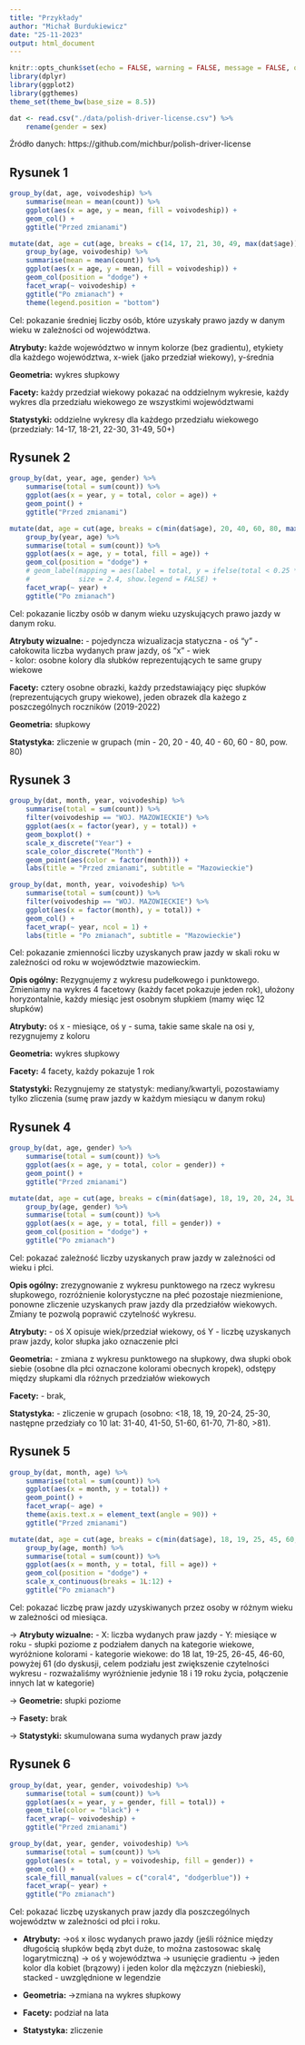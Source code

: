 ```yaml
---
title: "Przykłady"
author: "Michał Burdukiewicz"
date: "25-11-2023"
output: html_document
---
```


<style>
.main-container {
max-width: 1800px;
margin-left: auto;
margin-right: auto;
}
</style>

```r
knitr::opts_chunk$set(echo = FALSE, warning = FALSE, message = FALSE, out.width = 1100)
library(dplyr)
library(ggplot2)
library(ggthemes)
theme_set(theme_bw(base_size = 8.5))
```

```r
dat <- read.csv("./data/polish-driver-license.csv") %>% 
    rename(gender = sex)
```

Źródło danych: https://github.com/michbur/polish-driver-license

## Rysunek 1

```r
group_by(dat, age, voivodeship) %>% 
    summarise(mean = mean(count)) %>% 
    ggplot(aes(x = age, y = mean, fill = voivodeship)) +
    geom_col() +
    ggtitle("Przed zmianami")

mutate(dat, age = cut(age, breaks = c(14, 17, 21, 30, 49, max(dat$age)), include.lowest = TRUE)) %>% 
    group_by(age, voivodeship) %>% 
    summarise(mean = mean(count)) %>% 
    ggplot(aes(x = age, y = mean, fill = voivodeship)) +
    geom_col(position = "dodge") +
    facet_wrap(~ voivodeship) +
    ggtitle("Po zmianach") +
    theme(legend.position = "bottom")

```

Cel: pokazanie średniej liczby osób, które uzyskały prawo jazdy w danym wieku w zależności od województwa.

**Atrybuty:** każde województwo w innym kolorze (bez gradientu), etykiety dla każdego województwa, x-wiek (jako przedział wiekowy), y-średnia

**Geometria:** wykres słupkowy

**Facety:** każdy przedział wiekowy pokazać na oddzielnym wykresie, każdy wykres dla przedziału wiekowego ze wszystkimi województwami

**Statystyki:** oddzielne wykresy dla każdego przedziału wiekowego (przedziały: 14-17, 18-21, 22-30, 31-49, 50+)





## Rysunek 2

```r


group_by(dat, year, age, gender) %>% 
    summarise(total = sum(count)) %>% 
    ggplot(aes(x = year, y = total, color = age)) +
    geom_point() +
    ggtitle("Przed zmianami")

mutate(dat, age = cut(age, breaks = c(min(dat$age), 20, 40, 60, 80, max(dat$age)), include.lowest = TRUE)) %>% 
    group_by(year, age) %>% 
    summarise(total = sum(count)) %>% 
    ggplot(aes(x = age, y = total, fill = age)) +
    geom_col(position = "dodge") +
    # geom_label(mapping = aes(label = total, y = ifelse(total < 0.25 * max(total), 0.25 * max(total), total/2)), 
    #            size = 2.4, show.legend = FALSE) +
    facet_wrap(~ year) +
    ggtitle("Po zmianach")
```

Cel: pokazanie liczby osób w danym wieku uzyskujących prawo jazdy w danym roku.


**Atrybuty wizualne:**
 - pojedyncza wizualizacja statyczna
 - oś "y" - całokowita liczba wydanych praw jazdy, oś "x" - wiek    
 - kolor: osobne kolory dla słubków reprezentujących te same grupy wiekowe

**Facety:** cztery osobne obrazki, każdy przedstawiający pięc słupków (reprezentujących grupy wiekowe), jeden obrazek dla każego z poszczególnych roczników (2019-2022)

**Geometria:** słupkowy

**Statystyka:** zliczenie w grupach (min - 20, 20 - 40, 40 - 60, 60 - 80, pow. 80)

## Rysunek 3

```r
group_by(dat, month, year, voivodeship) %>% 
    summarise(total = sum(count)) %>% 
    filter(voivodeship == "WOJ. MAZOWIECKIE") %>% 
    ggplot(aes(x = factor(year), y = total)) +
    geom_boxplot() +
    scale_x_discrete("Year") +
    scale_color_discrete("Month") +
    geom_point(aes(color = factor(month))) +
    labs(title = "Przed zmianami", subtitle = "Mazowieckie")

group_by(dat, month, year, voivodeship) %>% 
    summarise(total = sum(count)) %>% 
    filter(voivodeship == "WOJ. MAZOWIECKIE") %>% 
    ggplot(aes(x = factor(month), y = total)) +
    geom_col() +
    facet_wrap(~ year, ncol = 1) +
    labs(title = "Po zmianach", subtitle = "Mazowieckie")
```

Cel: pokazanie zmienności liczby uzyskanych praw jazdy w skali roku w zależności od roku w województwie mazowieckim.

**Opis ogólny:** Rezygnujemy z wykresu pudełkowego i punktowego. Zmieniamy na wykres 4 facetowy (każdy facet pokazuje jeden rok), ułożony horyzontalnie, każdy miesiąc jest osobnym słupkiem (mamy więc 12 słupków)

**Atrybuty:** oś x - miesiące, oś y - suma, takie same skale na osi y, rezygnujemy z koloru

**Geometria:** wykres słupkowy 

**Facety:** 4 facety, każdy pokazuje 1 rok

**Statystyki:** Rezygnujemy ze statystyk: mediany/kwartyli, pozostawiamy tylko zliczenia (sumę praw jazdy w każdym miesiącu w danym roku)

## Rysunek 4

```r
group_by(dat, age, gender) %>% 
    summarise(total = sum(count)) %>% 
    ggplot(aes(x = age, y = total, color = gender)) +
    geom_point() +
    ggtitle("Przed zmianami")

mutate(dat, age = cut(age, breaks = c(min(dat$age), 18, 19, 20, 24, 3L:9*10 - 1, max(dat$age)), include.lowest = TRUE, right = TRUE)) %>% 
    group_by(age, gender) %>% 
    summarise(total = sum(count)) %>% 
    ggplot(aes(x = age, y = total, fill = gender)) +
    geom_col(position = "dodge") +
    ggtitle("Po zmianach")


```

Cel: pokazać zależność liczby uzyskanych praw jazdy w zależności od wieku i płci.

**Opis ogólny:** zrezygnowanie z wykresu punktowego na rzecz wykresu słupkowego, rozróżnienie kolorystyczne na płeć pozostaje niezmienione, ponowne zliczenie uzyskanych praw jazdy dla przedziałów wiekowych. Zmiany te pozwolą poprawić czytelność wykresu.

**Atrybuty:**
    - oś X opisuje wiek/przedział wiekowy, oś Y - liczbę uzyskanych praw jazdy, kolor słupka jako oznaczenie płci 

**Geometria:**
    - zmiana z wykresu punktowego na słupkowy, dwa słupki obok siebie (osobne dla płci oznaczone kolorami obecnych kropek), odstępy między słupkami dla różnych przedziałów wiekowych 

**Facety:**
    - brak,

**Statystyka:**
    - zliczenie w grupach (osobno: <18, 18, 19, 20-24, 25-30, następne przedziały co 10 lat: 31-40, 41-50, 51-60, 61-70, 71-80, >81).


## Rysunek 5

```r
group_by(dat, month, age) %>% 
    summarise(total = sum(count)) %>% 
    ggplot(aes(x = month, y = total)) +
    geom_point() + 
    facet_wrap(~ age) +
    theme(axis.text.x = element_text(angle = 90)) +
    ggtitle("Przed zmianami")

mutate(dat, age = cut(age, breaks = c(min(dat$age), 18, 19, 25, 45, 60, max(dat$age)), include.lowest = TRUE, right = TRUE)) %>% 
    group_by(age, month) %>% 
    summarise(total = sum(count)) %>% 
    ggplot(aes(x = month, y = total, fill = age)) +
    geom_col(position = "dodge") +
    scale_x_continuous(breaks = 1L:12) +
    ggtitle("Po zmianach")
```

Cel: pokazać liczbę praw jazdy uzyskiwanych przez osoby w różnym wieku w zależności od miesiąca.

-> **Atrybuty wizualne:**
     - X: liczba wydanych praw jazdy
     - Y: miesiące w roku
     - słupki poziome z podziałem danych na kategorie wiekowe, wyróżnione kolorami
     - kategorie wiekowe: do 18 lat, 19-25, 26-45, 46-60, powyżej 61 (do dyskusji, celem podziału jest zwiększenie czytelności wykresu - rozważaliśmy wyróżnienie jedynie 18 i 19 roku życia, połączenie innych lat w kategorie)

-> **Geometrie: **
    słupki poziome

-> **Fasety:**
    brak
			
-> **Statystyki:**
    skumulowana suma wydanych praw jazdy

## Rysunek 6

```r
group_by(dat, year, gender, voivodeship) %>% 
    summarise(total = sum(count)) %>% 
    ggplot(aes(x = year, y = gender, fill = total)) +
    geom_tile(color = "black") +
    facet_wrap(~ voivodeship) +
    ggtitle("Przed zmianami")

group_by(dat, year, gender, voivodeship) %>% 
    summarise(total = sum(count)) %>% 
    ggplot(aes(x = total, y = voivodeship, fill = gender)) +
    geom_col() +
    scale_fill_manual(values = c("coral4", "dodgerblue")) +
    facet_wrap(~ year) +
    ggtitle("Po zmianach")
```

Cel: pokazać liczbę uzyskanych praw jazdy dla poszczególnych województw w zależności od płci i roku.

- **Atrybuty:** 
    ->oś x ilosc wydanych prawo jazdy (jeśli różnice między długością słupków będą zbyt duże, to można zastosowac skalę logarytmiczną)
    -> oś y województwa
    -> usunięcie gradientu
    -> jeden kolor dla kobiet (brązowy) i jeden kolor dla mężczyzn (niebieski), stacked  - uwzględnione w legendzie

- **Geometria: **
    ->zmiana na wykres słupkowy
    
- **Facety:** podział na lata
    
- **Statystyka:** zliczenie
